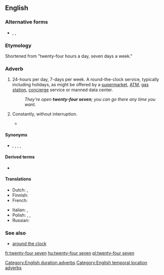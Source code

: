 {{also|twenty-four/seven}}
==English==

===Alternative forms===
* {{l|en|24/7}}, {{l|en|24-7}}, {{l|en|twenty-four/seven}}

===Etymology===
Shortened from "twenty-four hours a day, seven days a week."

===Adverb===
{{en-adv}}

# 24-hours per day, 7-days per week. A round-the-clock service, typically including holidays, as might be offered by a [[supermarket]], [[ATM]], [[gas station]], [[concierge]] service or manned data center.
#: ''They're open '''twenty-four seven'''; you can go there any time you want.''
# {{lb|en|colloquial}} Constantly, without interruption.
#* {{quote-song|year=2000|title=[[w:Stan (song)|Stan]]|composer=[[w:Eminem|Eminem]]|album=[[w:The Marshall Mathers LP|The Marshall Mathers LP]]|passage=My girlfriend's jealous 'cause I talk about you '''twenty-four seven'''}}

====Synonyms====
* {{l|en|all the time}}, {{l|en|constantly}}, {{l|en|continuously}}, {{l|en|non-stop}}, {{l|en|twenty-four hours a day}}

====Derived terms====
* {{l|en|twenty-five/eight}} {{qualifier|colloquial}}

====Translations====
{{trans-top|constantly}}
* Dutch: {{t|nl|vierentwintig uur op vierentwintig}}, {{t|nl|zeven dagen op zeven}}
* Finnish: {{t|fi|[[kaksikymmentäneljä]] [[seitsemän]]}}
* French: {{t|fr|vingt-quatre heures sur vingt-quarte, sept jours sur sept}}
{{trans-mid}}
* Italian: {{t|it|tutti i giorni 24 ore su 24}}, {{t|it|tutti i giorni ventiquatt'ore su ventiquattro}}
* Polish: {{t|pl|dwadzieścia cztery na dobę}}, {{t|pl|dwadzieścia cztery godziny na dobę}}, {{t|pl|siedem dni w tygodniu}}
* Russian: {{t|ru|два́дцать четы́ре часа́ в су́тки, семь дней в неде́лю}}
{{trans-bottom}}

=== See also ===
* [[around the clock]]

[[fr:twenty-four seven]]
[[hu:twenty-four seven]]
[[pl:twenty-four seven]]


[[Category:English duration adverbs]]
[[Category:English temporal location adverbs]]